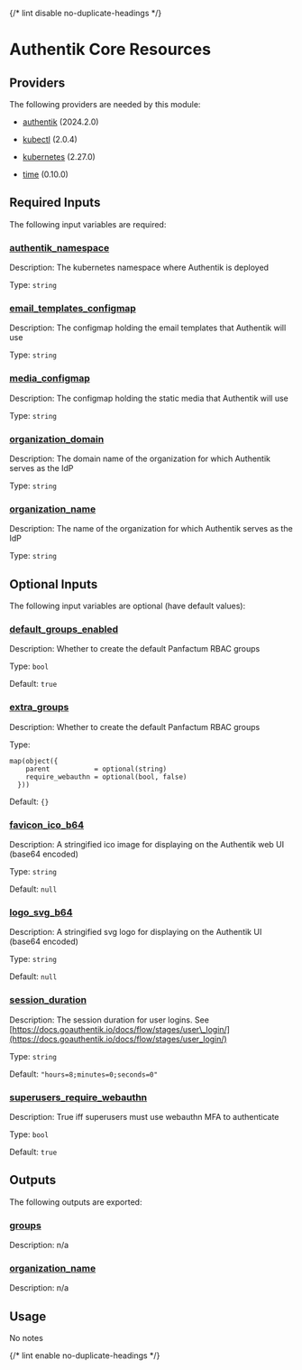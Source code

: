 
{/* lint disable no-duplicate-headings */}

# Authentik Core Resources

<ModuleHeader name="authentik_core_resources" sourceHref="https://github.com/Panfactum/stack/tree/__PANFACTUM_VERSION_EDGE__/packages/infrastructure/authentik_core_resources" status="stable" type="live" />

## Providers

The following providers are needed by this module:

* [authentik](https://registry.terraform.io/providers/hashicorp/authentik/2024.2.0/docs) (2024.2.0)

* [kubectl](#requirement_kubectl) (2.0.4)

* [kubernetes](https://registry.terraform.io/providers/hashicorp/kubernetes/2.27.0/docs) (2.27.0)

* [time](https://registry.terraform.io/providers/hashicorp/time/0.10.0/docs) (0.10.0)

## Required Inputs

The following input variables are required:

### <a name="input_authentik_namespace" /> [authentik\_namespace](#input_authentik_namespace)

Description: The kubernetes namespace where Authentik is deployed

Type: `string`

### <a name="input_email_templates_configmap" /> [email\_templates\_configmap](#input_email_templates_configmap)

Description: The configmap holding the email templates that Authentik will use

Type: `string`

### <a name="input_media_configmap" /> [media\_configmap](#input_media_configmap)

Description: The configmap holding the static media that Authentik will use

Type: `string`

### <a name="input_organization_domain" /> [organization\_domain](#input_organization_domain)

Description: The domain name of the organization for which Authentik serves as the IdP

Type: `string`

### <a name="input_organization_name" /> [organization\_name](#input_organization_name)

Description: The name of the organization for which Authentik serves as the IdP

Type: `string`

## Optional Inputs

The following input variables are optional (have default values):

### <a name="input_default_groups_enabled" /> [default\_groups\_enabled](#input_default_groups_enabled)

Description: Whether to create the default Panfactum RBAC groups

Type: `bool`

Default: `true`

### <a name="input_extra_groups" /> [extra\_groups](#input_extra_groups)

Description: Whether to create the default Panfactum RBAC groups

Type:

```hcl
map(object({
    parent           = optional(string)
    require_webauthn = optional(bool, false)
  }))
```

Default: `{}`

### <a name="input_favicon_ico_b64" /> [favicon\_ico\_b64](#input_favicon_ico_b64)

Description: A stringified ico image for displaying on the Authentik web UI (base64 encoded)

Type: `string`

Default: `null`

### <a name="input_logo_svg_b64" /> [logo\_svg\_b64](#input_logo_svg_b64)

Description: A stringified svg logo for displaying on the Authentik UI (base64 encoded)

Type: `string`

Default: `null`

### <a name="input_session_duration" /> [session\_duration](#input_session_duration)

Description: The session duration for user logins. See [https://docs.goauthentik.io/docs/flow/stages/user\_login/](https://docs.goauthentik.io/docs/flow/stages/user_login/)

Type: `string`

Default: `"hours=8;minutes=0;seconds=0"`

### <a name="input_superusers_require_webauthn" /> [superusers\_require\_webauthn](#input_superusers_require_webauthn)

Description: True iff superusers must use webauthn MFA to authenticate

Type: `bool`

Default: `true`

## Outputs

The following outputs are exported:

### <a name="output_groups" /> [groups](#output_groups)

Description: n/a

### <a name="output_organization_name" /> [organization\_name](#output_organization_name)

Description: n/a

## Usage

No notes

{/* lint enable no-duplicate-headings */}

